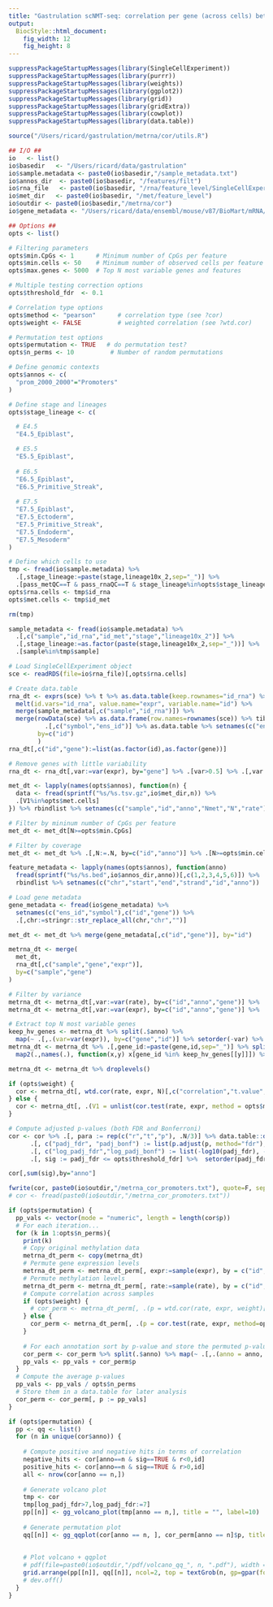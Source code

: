 ```yaml
---
title: "Gastrulation scNMT-seq: correlation per gene (across cells) between RNA expression and DNA methylation"
output: 
  BiocStyle::html_document: 
    fig_width: 12
    fig_height: 8
---
```


```r
suppressPackageStartupMessages(library(SingleCellExperiment))
suppressPackageStartupMessages(library(purrr))
suppressPackageStartupMessages(library(weights))
suppressPackageStartupMessages(library(ggplot2))
suppressPackageStartupMessages(library(grid))
suppressPackageStartupMessages(library(gridExtra))
suppressPackageStartupMessages(library(cowplot))
suppressPackageStartupMessages(library(data.table))
```

<!-- Define functions -->
```r
source("/Users/ricard/gastrulation/metrna/cor/utils.R")
```

<!-- Define I/O and options -->
```r

## I/O ##
io   <- list()
io$basedir   <- "/Users/ricard/data/gastrulation"
io$sample.metadata <- paste0(io$basedir,"/sample_metadata.txt")
io$annos_dir  <- paste0(io$basedir, "/features/filt")
io$rna_file   <- paste0(io$basedir, "/rna/feature_level/SingleCellExperiment.rds")
io$met_dir   <- paste0(io$basedir, "/met/feature_level")
io$outdir <- paste0(io$basedir,"/metrna/cor")
io$gene_metadata <- "/Users/ricard/data/ensembl/mouse/v87/BioMart/mRNA/Mmusculus_genes_BioMart.87.txt"

## Options ##
opts <- list()

# Filtering parameters
opts$min.CpGs <- 1      # Minimum number of CpGs per feature
opts$min.cells <- 50    # Minimum number of observed cells per feature with at least opts$min.CpGs
opts$max.genes <- 5000  # Top N most variable genes and features

# Multiple testing correction options
opts$threshold_fdr  <- 0.1

# Correlation type options
opts$method <- "pearson"      # correlation type (see ?cor)
opts$weight <- FALSE          # weighted correlation (see ?wtd.cor) 

# Permutation test options
opts$permutation <- TRUE   # do permutation test?
opts$n_perms <- 10          # Number of random permutations

# Define genomic contexts
opts$annos <- c(
  "prom_2000_2000"="Promoters"
)

# Define stage and lineages
opts$stage_lineage <- c(

  # E4.5
  "E4.5_Epiblast",

  # E5.5
  "E5.5_Epiblast",
  
  # E6.5
  "E6.5_Epiblast",
  "E6.5_Primitive_Streak",
  
  # E7.5
  "E7.5_Epiblast",
  "E7.5_Ectoderm",
  "E7.5_Primitive_Streak",
  "E7.5_Endoderm",
  "E7.5_Mesoderm"
)

# Define which cells to use
tmp <- fread(io$sample.metadata) %>% 
  .[,stage_lineage:=paste(stage,lineage10x_2,sep="_")] %>%
  .[pass_metQC==T & pass_rnaQC==T & stage_lineage%in%opts$stage_lineage] 
opts$rna.cells <- tmp$id_rna
opts$met.cells <- tmp$id_met

rm(tmp)
```

<!-- Load sample metadata -->
```r
sample_metadata <- fread(io$sample.metadata) %>% 
  .[,c("sample","id_rna","id_met","stage","lineage10x_2")] %>%
  .[,stage_lineage:=as.factor(paste(stage,lineage10x_2,sep="_"))] %>%
  .[sample%in%tmp$sample]
```

<!-- Load RNA data -->
```r

# Load SingleCellExperiment object
sce <- readRDS(file=io$rna_file)[,opts$rna.cells]

# Create data.table
rna_dt <- exprs(sce) %>% t %>% as.data.table(keep.rownames="id_rna") %>% 
  melt(id.vars="id_rna", value.name="expr", variable.name="id") %>%
  merge(sample_metadata[,c("sample","id_rna")]) %>%
  merge(rowData(sce) %>% as.data.frame(row.names=rownames(sce)) %>% tibble::rownames_to_column("ens_id") %>%
          .[,c("symbol","ens_id")] %>% as.data.table %>% setnames(c("ens_id","symbol"),c("id","gene")),
        by=c("id")
        )
rna_dt[,c("id","gene"):=list(as.factor(id),as.factor(gene))]
```


<!-- Filter RNA data -->
```r
# Remove genes with little variability
rna_dt <- rna_dt[,var:=var(expr), by="gene"] %>% .[var>0.5] %>% .[,var:=NULL]
```

<!-- Load methylation data -->
```r
met_dt <- lapply(names(opts$annos), function(n) {
  data <- fread(sprintf("%s/%s.tsv.gz",io$met_dir,n)) %>%
  .[V1%in%opts$met.cells]
}) %>% rbindlist %>% setnames(c("sample","id","anno","Nmet","N","rate"))
```

<!-- Filter methylation data -->
```r
# Filter by mininum number of CpGs per feature
met_dt <- met_dt[N>=opts$min.CpGs]

# Filter by coverage
met_dt <- met_dt %>% .[,N:=.N, by=c("id","anno")] %>% .[N>=opts$min.cells] %>% .[,N:=NULL]
```

<!-- Load genomic contexts -->
```r
feature_metadata <- lapply(names(opts$annos), function(anno) 
  fread(sprintf("%s/%s.bed",io$annos_dir,anno))[,c(1,2,3,4,5,6)]) %>%
  rbindlist %>% setnames(c("chr","start","end","strand","id","anno"))

# Load gene metadata 
gene_metadata <- fread(io$gene_metadata) %>% 
  setnames(c("ens_id","symbol"),c("id","gene")) %>% 
  .[,chr:=stringr::str_replace_all(chr,"chr","")] 
```

<!-- Merge DNA methylation and RNA expression data -->
```r
met_dt <- met_dt %>% merge(gene_metadata[,c("id","gene")], by="id")

metrna_dt <- merge(
  met_dt, 
  rna_dt[,c("sample","gene","expr")], 
  by=c("sample","gene")
)
```

<!-- Filter data -->
```r
# Filter by variance
metrna_dt <- metrna_dt[,var:=var(rate), by=c("id","anno","gene")] %>% .[var>0] %>% .[,var:=NULL]
metrna_dt <- metrna_dt[,var:=var(expr), by=c("id","anno","gene")] %>% .[var>0] %>% .[,var:=NULL]

# Extract top N most variable genes
keep_hv_genes <- metrna_dt %>% split(.$anno) %>% 
  map(~ .[,.(var=var(expr)), by=c("gene","id")] %>% setorder(-var) %>% head(n=opts$max.genes) %>% .[,gene_id:=paste(gene,id,sep="_")] %>% .$gene_id %>% as.character())
metrna_dt <- metrna_dt %>% .[,gene_id:=paste(gene,id,sep="_")] %>% split(.$anno) %>%
  map2(.,names(.), function(x,y) x[gene_id %in% keep_hv_genes[[y]]]) %>% rbindlist %>% .[,gene_id:=NULL]

metrna_dt <- metrna_dt %>% droplevels()
```

<!-- Compute correlations and do multiple testing correction -->

```r
if (opts$weight) {
  cor <- metrna_dt[, wtd.cor(rate, expr, N)[,c("correlation","t.value","p.value")], by = c("id","gene","anno")]
} else {
  cor <- metrna_dt[, .(V1 = unlist(cor.test(rate, expr, method = opts$method)[c("estimate", "statistic", "p.value")])), by = c("id","gene","anno")]
}

# Compute adjusted p-values (both FDR and Bonferroni)
cor <- cor %>% .[, para := rep(c("r","t","p"), .N/3)] %>% data.table::dcast(id+gene+anno ~ para, value.var = "V1") %>%
      .[, c("padj_fdr", "padj_bonf") := list(p.adjust(p, method="fdr"), p.adjust(p, method="bonferroni")), by="anno"] %>%
      .[, c("log_padj_fdr","log_padj_bonf") := list(-log10(padj_fdr), -log10(padj_bonf))] %>%
      .[, sig := padj_fdr <= opts$threshold_fdr] %>%  setorder(padj_fdr)
```

```r
cor[,sum(sig),by="anno"]
```

<!-- Save results -->
```r
fwrite(cor, paste0(io$outdir,"/metrna_cor_promoters.txt"), quote=F, sep="\t")
# cor <- fread(paste0(io$outdir,"/metrna_cor_promoters.txt"))
```

<!-- Run permutation test for the correlation across samples -->
```r
if (opts$permutation) {
  pp_vals <- vector(mode = "numeric", length = length(cor$p))
  # For each iteration...
  for (k in 1:opts$n_perms){
    print(k)
    # Copy original methylation data
    metrna_dt_perm <- copy(metrna_dt)
    # Permute gene expression levels
    metrna_dt_perm <- metrna_dt_perm[, expr:=sample(expr), by = c("id","gene","anno")]
    # Permute methylation levels
    metrna_dt_perm <- metrna_dt_perm[, rate:=sample(rate), by = c("id","gene","anno")]
    # Compute correlation across samples
    if (opts$weight) {
      # cor_perm <- metrna_dt_perm[, .(p = wtd.cor(rate, expr, weight)[, c("p.value")]), by = c("id", "gene", "anno")]
    } else {
      cor_perm <- metrna_dt_perm[, .(p = cor.test(rate, expr, method=opts$method)[["p.value"]]), by = c("id","gene","anno")]
    }
    
    # For each annotation sort by p-value and store the permuted p-values
    cor_perm <- cor_perm %>% split(.$anno) %>% map(~ .[,.(anno = anno, p = sort(p))]) %>% rbindlist
    pp_vals <- pp_vals + cor_perm$p
  }
  # Compute the average p-values
  pp_vals <- pp_vals / opts$n_perms
  # Store them in a data.table for later analysis
  cor_perm <- cor_perm[, p := pp_vals]
}
```

<!-- Volcano plot of p-values against Pearson's r and QQ-plot of p-values -->
```r
if (opts$permutation) {
  pp <- qq <- list()
  for (n in unique(cor$anno)) {
    
    # Compute positive and negative hits in terms of correlation
    negative_hits <- cor[anno==n & sig==TRUE & r<0,id]
    positive_hits <- cor[anno==n & sig==TRUE & r>0,id]
    all <- nrow(cor[anno == n,])
    
    # Generate volcano plot  
    tmp <- cor
    tmp[log_padj_fdr>7,log_padj_fdr:=7]
    pp[[n]] <- gg_volcano_plot(tmp[anno == n,], title = "", label=10)
    
    # Generate permutation plot
    qq[[n]] <- gg_qqplot(cor[anno == n, ], cor_perm[anno == n]$p, title = "")
    
    
    # Plot volcano + qqplot
    # pdf(file=paste0(io$outdir,"/pdf/volcano_qq_", n, ".pdf"), width = 13, height = 5.5, useDingbats = FALSE)
    grid.arrange(pp[[n]], qq[[n]], ncol=2, top = textGrob(n, gp=gpar(fontsize=29, fontface = "bold")), newpage = TRUE)
    # dev.off()
  }
}
```
